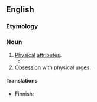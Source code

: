 ==English==

===Etymology===
{{suffix|en|physical|ity}}

===Noun===
{{en-noun|~|physicalities}}

# [[physical#Adjective|Physical]] [[attribute#Noun|attributes]].
#* {{RQ:Undertale|passage=Their bodies started to melt, and lost what '''physicality''' they had. Pretty soon, all of the test subjects had melted together into&nbsp;… Those.}}
# [[obsession|Obsession]] with physical [[urge#Noun|urges]].

====Translations====
{{trans-top|physical attributes}}
* Finnish: {{t|fi|fysikaalisuus}}
{{trans-mid}}
{{trans-bottom}}